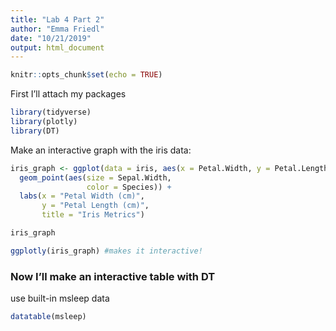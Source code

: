 ```yaml
---
title: "Lab 4 Part 2"
author: "Emma Friedl"
date: "10/21/2019"
output: html_document
---
```


```r
knitr::opts_chunk$set(echo = TRUE)
```

First I'll attach my packages
```r
library(tidyverse)
library(plotly)
library(DT)
```

Make an interactive graph with the iris data:
```r

iris_graph <- ggplot(data = iris, aes(x = Petal.Width, y = Petal.Length)) +
  geom_point(aes(size = Sepal.Width, 
                 color = Species)) +
  labs(x = "Petal Width (cm)",
       y = "Petal Length (cm)",
       title = "Iris Metrics")

iris_graph

ggplotly(iris_graph) #makes it interactive! 
```


### Now I'll make an interactive table with DT
use built-in msleep data
```r
datatable(msleep)

```





